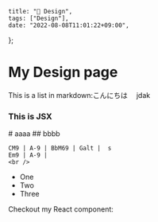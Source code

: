     title: "🦮 Design",
    tags: ["Design"],
    date: "2022-08-08T11:01:22+09:00",
};

# My Design page


This is a list in markdown:こんにちは　
jdak
<div style={{ padding: '20px', backgroundColor: 'tomato' }}>
  <h3>This is JSX</h3>
</div>
# aaaa
## bbbb  

	CM9 | A-9 | BbM69 | Galt |  s
	Em9 | A-9 |
	<br />
	

- One
- Two
- Three

Checkout my React component:
